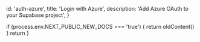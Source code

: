 
  id: 'auth-azure',
  title: 'Login with Azure',
  description: 'Add Azure OAuth to your Supabase project',
}

  if (process.env.NEXT_PUBLIC_NEW_DOCS === 'true') {
    return oldContent()
  }
  return <Layout meta={meta} children={children} />
}

